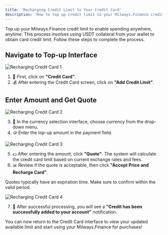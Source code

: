 ```yaml
---
title: 'Recharging Credit Limit to Your Credit Card'
description: 'How to top up credit limit to your Milways.Finance credit card.'
---
```


<Info>
Top up your Milways.Finance credit limit to enable spending anywhere, anytime. This process involves using USDT collateral from your wallet to obtain card credit limit. Follow these steps to complete the process.
</Info>

## Navigate to Top-up Interface

![Recharging Credit Card 1](https://open.gitbook.com/~gitbook/image?url=https%3A%2F%2F356381455-files.gitbook.io%2F%7E%2Ffiles%2Fv0%2Fb%2Fgitbook-x-prod.appspot.com%2Fo%2Fspaces%252FB1yREUnIgMhqawNhajWe%252Fuploads%252FMuMgZD4IwSEdm4wJSBNj%252F39.png%3Falt%3Dmedia%26token%3De9877494-ed72-4aa4-8f29-3f87813401c8&width=400&dpr=3&quality=100&sign=e155d807&sv=2)

1. 💼 First, click on **"Credit Card"**.
2. 💰 After entering the Credit Card screen, click on **"Add Credit Limit"**.

## Enter Amount and Get Quote

![Recharging Credit Card 2](https://open.gitbook.com/~gitbook/image?url=https%3A%2F%2Fcontent.gitbook.com%2Fcontent%2FB1yREUnIgMhqawNhajWe%2Fblobs%2FtIUalsEmwvwRrHtEHM55%2F38.png&width=400&dpr=3&quality=100&sign=98fda014&sv=2)

3. 📲 In the currency selection interface, choose currency from the drop-down menu.
4. 🪙 Enter the top-up amount in the payment field.

![Recharging Credit Card 3](https://open.gitbook.com/~gitbook/image?url=https%3A%2F%2Fcontent.gitbook.com%2Fcontent%2FB1yREUnIgMhqawNhajWe%2Fblobs%2FgO5YEU44X4IOQnVZXhgo%2F39.png&width=400&dpr=3&quality=100&sign=a28e3be4&sv=2)

5. 💵 After entering the amount, click **"Quote"**. The system will calculate the credit card limit based on current exchange rates and fees.
6. 📊 Review if the quote is acceptable, then click **"Accept Price and Recharge Card"**.

<Tip>Quotes typically have an expiration time. Make sure to confirm within the valid period.</Tip>

![Recharging Credit Card 4](https://open.gitbook.com/~gitbook/image?url=https%3A%2F%2F356381455-files.gitbook.io%2F%7E%2Ffiles%2Fv0%2Fb%2Fgitbook-x-prod.appspot.com%2Fo%2Fspaces%252FB1yREUnIgMhqawNhajWe%252Fuploads%252FVabVJqsjdlO422LKqi2a%252F42.png%3Falt%3Dmedia%26token%3Da735ea0d-5518-45f5-97d8-03ec138bedb6&width=400&dpr=3&quality=100&sign=cfd97be1&sv=2)

7. 🎉 After successful processing, you will see a **"Credit has been successfully added to your account"** notification.

You can now return to the Credit Card interface to view your updated available limit and start using your Milways.Finance for purchases!
